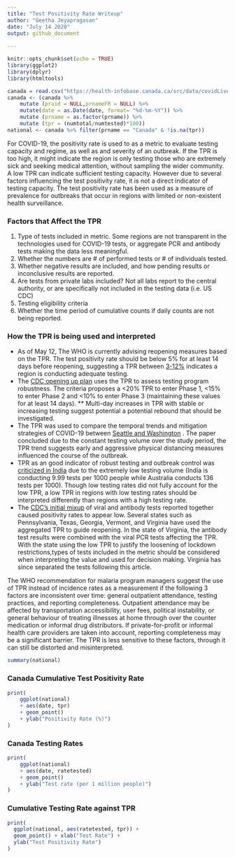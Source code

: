 ```yaml
---
title: "Test Positivity Rate Writeup"
author: "Geetha Jeyapragasan"
date: "July 14 2020"
output: github_document 
  
---
```


```r
knitr::opts_chunk$set(echo = TRUE)
library(ggplot2)
library(dplyr)
library(htmltools)
```

```r
canada = read.csv("https://health-infobase.canada.ca/src/data/covidLive/covid19.csv")
canada <- (canada %>%
    mutate (pruid = NULL,prnameFR = NULL) %>% 
    mutate(date = as.Date(date, format= "%d-%m-%Y")) %>%
    mutate (prname = as.factor(prname)) %>%
    mutate (tpr = (numtotal/numtested)*100))
national <- canada %>% filter(prname == "Canada" & !is.na(tpr))
```


For COVID-19, the positivity rate  is  used to as a metric to evaluate testing capacity and regime, as well as and severity of an outbreak. If the TPR is too high, it might indicate the region is only testing those who are extremely sick and seeking medical attention, without sampling the wider community. A low TPR can indicate sufficient testing capacity. However due to several factors influencing the test positivity rate, it is not a direct indicator of testing capacity. The test positivity rate has been used as a measure of prevalence for outbreaks that occur in regions with limited or non-existent health surveillance.

### Factors that Affect the TPR 
  1. Type of tests included in metric. Some regions are not transparent in the technologies used for COVID-19 tests, or aggregate PCR and antibody tests making the data less meaningful. 
  2. Whether the numbers are # of performed tests or # of individuals tested. 
  3. Whether negative results are included, and how pending results or inconclusive results are reported. 
  4. Are tests from private labs included? Not all labs report to the central authority, or are specifically not included in the testing data (i.e. US CDC)
  5. Testing eligibility criteria
  6. Whether the time period of cumulative counts if daily counts are not being reported.


### How the TPR is being used and interpreted

* As of May 12, The WHO is currently advising reopening measures based on the TPR. 
The test positivity rate should be below 5% for at least 14 days before reopening, suggesting a
TPR between [3-12%](https://www.who.int/news-room/commentaries/detail/advice-on-the-use-of-point-of-care-immunodiagnostic-tests-for-covid-19) indicates a region is conducting adequate testing. 
* The [CDC opening up plan](https://www.cdc.gov/coronavirus/2019-ncov/downloads/php/CDC-Activities-Initiatives-for-COVID-19-Response.pdf) uses the TPR to assess testing program robustness. The criteria proposes a <20% TPR to enter Phase 1, <15% to enter Phase 2 and <10% to enter Phase 3 (maintaining these values for at least 14 days). 
** Multi-day increases in TPR with stable or increasing testing suggest potential a potential rebound that should be investigated. 
* The TPR was used to compare the temporal trends and mitigation
strategies of COVID-19 between [Seattle and
Washington](https://jamanetwork.com/journals/jama/fullarticle/2766035) .
The paper concluded due to the constant testing volume over the study
period, the TPR trend suggests early and aggressive physical distancing
measures influenced the course of the outbreak. 
* TPR as an good indicator of robust testing and outbreak control was [criticized in
India](https://thewire.in/health/india-covid-19-testing-contradiction-rate)
due to the extremely low testing volume (India is conducting 9.99 tests
per 1000 people while Australia conducts 136 tests per 1000). Though low
testing rates did not fully account for the low TPR, a low TPR in
regions with low testing rates should be interpreted differently than
regions with a high testing rate. 
* The [CDC's initial mixup](https://www.theatlantic.com/health/archive/2020/05/cdc-and-states-are-misreporting-covid-19-test-data-pennsylvania-georgia-texas/611935/) of viral and antibody tests reported together caused positivity rates to appear low. Several states such as Pennsylvania, Texas, Georgia, Vermont, and Virginia have used the aggregated TPR to guide reopening. In the state of Virginia, the antibody test results were combined with the viral PCR tests affecting the TPR. With the state using the low TPR to justify the loosening of lockdown restrictions,types of tests included in the metric should be considered when interpreting the value and used for decision making. Virginia has since separated the tests following this article. 

The WHO recommendation for malaria program managers suggest the use of TPR instead of incidence rates as a measurement if the following 3 factors are inconsistent over time: general outpatient attendance, testing practices, and reporting completeness. Outpatient attendance may be affected by transportation accessibility, user fees, political instability, or general behaviour of treating illnesses at home through over the counter medication or informal drug distributors. If private-for-profit or informal health care providers are taken into account, reporting completeness may be a significant barrier. The TPR is less sensitive to these factors, through it can still be distorted and misinterpreted. 

```r
summary(national)
```

### Canada Cumulative Test Positivity Rate
```r
print(
	ggplot(national)
	+ aes(date, tpr)
	+ geom_point()
	+ ylab("Positivity Rate (%)")
)

```


### Canada Testing Rates 

```r
print(
	ggplot(national)
	+ aes(date, ratetested)
	+ geom_point()
	+ ylab("Test rate (per 1 million people)")
)
```

### Cumulative Testing Rate against TPR
```r
print(
  ggplot(national, aes(ratetested, tpr)) + 
  geom_point() + xlab("Test Rate") + 
  ylab("Test Positivity Rate") 
)
```



